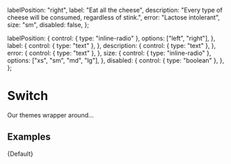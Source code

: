 

  labelPosition: "right",
  label: "Eat all the cheese",
  description: "Every type of cheese will be consumed, regardless of stink.",
  error: "Lactose intolerant",
  size: "sm",
  disabled: false,
};

  labelPosition: {
    control: { type: "inline-radio" },
    options: ["left", "right"],
  },
  label: {
    control: { type: "text" },
  },
  description: {
    control: { type: "text" },
  },
  error: {
    control: { type: "text" },
  },
  size: {
    control: { type: "inline-radio" },
    options: ["xs", "sm", "md", "lg"],
  },
  disabled: {
    control: { type: "boolean" },
  },
};

<Meta
  title="Inputs/Switch"
  component={Switch}
  args={args}
  argTypes={argTypes}
/>

# Switch

Our themes wrapper around...

## Examples



<Canvas>
  <Story name="Default">{Default}</Story>
</Canvas>
